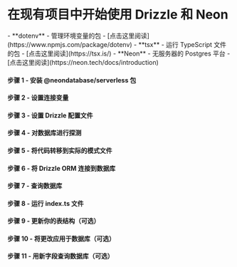 
<Breadcrumbs/>

# 在现有项目中开始使用 Drizzle 和 Neon

<Prerequisites>
  - **dotenv** - 管理环境变量的包 - [点击这里阅读](https://www.npmjs.com/package/dotenv)
  - **tsx** - 运行 TypeScript 文件的包 - [点击这里阅读](https://tsx.is/)
  - **Neon** - 无服务器的 Postgres 平台 - [点击这里阅读](https://neon.tech/docs/introduction)
</Prerequisites>

<FileStructure/>

#### 步骤 1 - 安装 **@neondatabase/serverless** 包
<InstallPackages lib='@neondatabase/serverless'/>

#### 步骤 2 - 设置连接变量

<SetupEnv env_variable='DATABASE_URL' />

#### 步骤 3 - 设置 Drizzle 配置文件

<SetupConfig dialect='postgresql' env_variable='DATABASE_URL'/>

#### 步骤 4 - 对数据库进行探测

<IntrospectPostgreSQL/>

#### 步骤 5 - 将代码转移到实际的模式文件

<TransferCode/>

#### 步骤 6 - 将 Drizzle ORM 连接到数据库

<ConnectNeon/>

#### 步骤 7 - 查询数据库

<QueryDatabase dialect='neon-http' env_variable='DATABASE_URL'/>

#### 步骤 8 - 运行 index.ts 文件

<RunFile/>

#### 步骤 9 - 更新你的表结构（可选）

<UpdateSchema/>

#### 步骤 10 - 将更改应用于数据库（可选）

<ApplyChanges />

#### 步骤 11 - 用新字段查询数据库（可选）

<QueryDatabaseUpdated dialect='neon-http' env_variable='DATABASE_URL' />